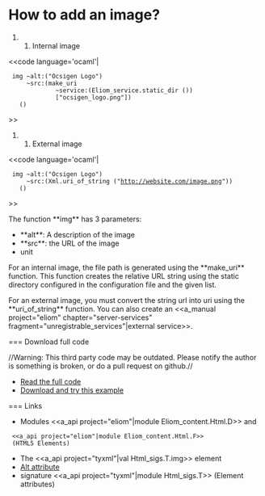 =How to add an image?=

#### Internal image

<<code language='ocaml'|
  img ~alt:("Ocsigen Logo")
      ~src:(make_uri
              ~service:(Eliom_service.static_dir ())
              ["ocsigen_logo.png"])
    ()

>>

#### External image

<<code language='ocaml'|
  img ~alt:("Ocsigen Logo")
      ~src:(Xml.uri_of_string ("http://website.com/image.png"))
    ()
>>


The function **img** has 3 parameters:
* **alt**: A description of the image
* **src**: the URL of the image
* unit

For an internal image, the file path is generated using the **make_uri** function. This function creates the relative URL string using the static directory configured in the configuration file and the given list.

For an external image, you must convert the string url into uri using the **uri_of_string** function. You can also create an <<a_manual project="eliom" chapter="server-services" fragment="unregistrable_services"|external service>>.

=== Download full code

//Warning: This third party code may be outdated. Please notify the author is something is broken, or do a pull request on github.//

* [[https://github.com/db0company/Ocsigen-Quick-Howto/blob/master/elements/example.eliom|Read the full code]]
* [[https://github.com/db0company/Ocsigen-Quick-Howto|Download and try this example]]

=== Links

* Modules <<a_api project="eliom"|module Eliom_content.Html.D>> and
  <<a_api project="eliom"|module Eliom_content.Html.F>>
  (HTML5 Elements)
* The <<a_api project="tyxml"|val Html_sigs.T.img>> element
* [[http://en.wikipedia.org/wiki/Alt_attribute|Alt attribute]]
* signature <<a_api project="tyxml"|module Html_sigs.T>> (Element attributes)
